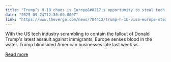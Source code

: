 ```yaml
---
title: "Trump’s H-1B chaos is Europe&#8217;s opportunity to steal tech talent"
date: "2025-09-24T12:30:00.000Z"
link: "https://www.theverge.com/news/784412/trump-h-1b-visa-europe-steal"
---
```


With the US tech industry scrambling to contain the fallout of Donald Trump's latest assault against immigrants, Europe senses blood in the water. Trump blindsided American businesses late last week w...

[Read more](https://www.theverge.com/news/784412/trump-h-1b-visa-europe-steal)
